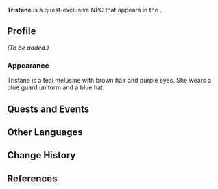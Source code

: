{{Meta
<!-- Remove this template after adding the missing info -->
|missing_NPC_profile  = yes
<!--
|missing_NPC_idle     = yes
|missing_NPC_dialogue = yes
-->
}}
{{Character Infobox
|type             = Quest NPC
|group            = Melusine
|image            = NPC Tristane.png
|realname         = <!-- Optional, if different from in-game name -->
|deceased         = <!-- Past (for deceased prior to events of the game) or free response -->
|region           = Fontaine<!-- Character's home/main nation -->
|location         = Fontaine<!-- Nation where you can find the character in the game -->
|affiliation      = Marechaussee Phantom
|title            = 

|ancestry         = <!-- Clan/family -->
|father           = 
|mother           = 
|spouse           = 
|sibling          = 
|child            = 
|relative         = 

|voiceEN          = 
|voiceCN          = 
|voiceJP          = [https://www.81produce.co.jp/dcms_plusdb/index.php/item?cell003=%E3%81%95%E8%A1%8C&cell029=%E5%A5%B3%E6%80%A7&keyword=&cell028=&cell004=&name=%E9%87%8D%E6%9E%9D%E3%80%80%E5%B8%8C%E5%91%BC&id=440&label=1 Shigeeda Kiko ({{ja|重枝希呼}})]<ref name="Shigeeda Kiko">Twitter: [https://twitter.com/shige_kiko/status/1691986696236343576 JP VA Self Announcement] ([https://web.archive.org/web/20230822071033/https://twitter.com/shige_kiko/status/1691986696236343576 Archived])</ref>
|voiceKR          = 
}}
'''Tristane''' is a quest-exclusive NPC that appears in the {{Quest|Lies Cast Shadows Under Gathered Lights}}.
<!--
==Location==
{{subst:#tag:gallery|
NPC Location {{subst:#titleparts:{{subst:PAGENAME}}}}.png{{subst:!}}{{subst:#titleparts:{{subst:PAGENAME}}}}'s location
NPC Location {{subst:#titleparts:{{subst:PAGENAME}}}} Context.png{{subst:!}}Additional context
}}
-->
==Profile==
<!--Detailed story/lore information goes here.-->
''(To be added.)''

===Appearance===
<!--Keep appearance section short and concise. Limit to 2 paragraphs with 3-4 sentences each.-->
Tristane is a teal melusine with brown hair and purple eyes. She wears a blue guard uniform and a blue hat.

==Quests and Events==
{{Quests and Events}}
<!--
==Idle Quotes==
{{Dialogue Start}}
: {{DIcon|Idle}} {{Tx}}
:: {{A|VO {{subst:#titleparts:{{subst:PAGENAME}}}} 01.ogg}} "{{Tx}}"
{{Dialogue End}}

==Dialogue==
{{Dialogue Start}}
:'''{{subst:#titleparts:{{subst:PAGENAME}}}}:''' 
:{{DIcon}}
{{Dialogue End}}
<!--
==Event Dialogue==
===Event Name===
{{Dialogue Start}}
:'''{{subst:#titleparts:{{subst:PAGENAME}}}}:'''
{{Dialogue End}}
-->
==Other Languages==
{{Other Languages|default_hidden=1
|en      = Tristane
|zhs     = 翠斯塔
|zhs_rm  = Cuìsītǎ
|zht     = 翠斯塔
|zht_rm  = Cuìsītǎ
|ja      = トリスタ
|ja_rm   = Torisuta
|ko      = 트리스타
|es      = Tristane
|fr      = Tristane
|ru      = Тристана
|th      = Tristane
|vi      = Tristane
|de      = Tristane
|id      = Tristane
|pt      = Tristane
|tr      = Tristane
|it      = Tristane
}}

==Change History==
{{Change History|4.0}}

==References==
{{Reflist}}